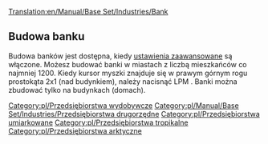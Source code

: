 [[Translation:en/Manual/Base Set/Industries/Bank]]

{{pl/Manual/Base Set/Industries/Przedsiębiorstwa|name=Bank
|image=en/Manual/Base Set/Industries/Bank.png
|caption=Umiarkowany
|image2=en/Manual/Base Set/Industries/Tropicalbank.png
|caption2=Arktyczny & Tropikalny
|climates=[[pl/Manual/Klimat#umiarkowany]], [[pl/Manual/Klimat#arktyczny]], [[pl/Manual/Klimat#tropikalny]]
|accepts=[[pl/Manual/Base Set/Cargos/Kosztowności|Kosztowności]] (tylko Umiarkowany), [[pl/Manual/Base Set/Cargos/Złoto|Złoto]] (tylko Arktyczny), [[pl/Manual/Base Set/Cargos/Diamenty|Diamenty]] (tylko Tropikalny)
|produces=[[pl/Manual/Base Set/Cargos/Kosztowności|Kosztowności]] (tylko Umiarkowany)
}}

==Budowa banku==
Budowa banków jest dostępna, kiedy [[pl/Archive/Manual/Settings/Ustawienia#budowa-przedsiebiorstw-wydobywczych|ustawienia zaawansowane]] są włączone. Możesz budować banki w miastach z liczbą mieszkańców co najmniej 1200. Kiedy kursor myszki znajduje się w prawym górnym rogu prostokąta 2x1 (nad budynkiem), należy nacisnąć LPM . Banki można zbudować tylko na budynkach (domach).

{{pl/Manual/Base Set/Industries/Navbox Industries}}

[[Category:pl/Przedsiębiorstwa wydobywcze]]
[[Category:pl/Manual/Base Set/Industries/Przedsiębiorstwa drugorzędne]]
[[Category:pl/Przedsiębiorstwa umiarkowane]]
[[Category:pl/Przedsiębiorstwa tropikalne]]
[[Category:pl/Przedsiębiorstwa arktyczne]]